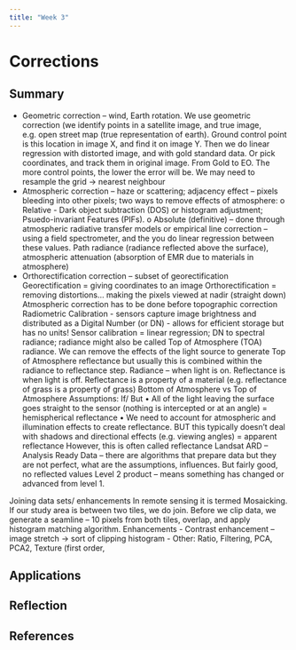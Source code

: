 ```yaml
---
title: "Week 3"
---
```


# Corrections 

## Summary
-	Geometric correction – wind, Earth rotation. We use geometric correction (we identify points in a satellite image, and true image, e.g. open street map (true representation of earth). Ground control point is this location in image X, and find it on image Y. Then we do linear regression with distorted image, and with gold standard data.
Or pick coordinates, and track them in original image. From Gold to EO. The more control points, the lower the error will be. 
We may need to resample the grid -> nearest neighbour
-	Atmospheric correction – haze or scattering; adjacency effect – pixels bleeding into other pixels; two ways to remove effects of atmosphere:
o	Relative - Dark object subtraction (DOS) or histogram adjustment; Psuedo-invariant Features (PIFs). 
o	Absolute (definitive) – done through atmospheric radiative transfer models or empirical line correction – using a field spectrometer, and the you do linear regression between these values. Path radiance (radiance reflected above the surface), atmospheric attenuation (absorption of EMR due to materials in atmosphere)
-	Orthorectification correction – subset of georectification 
Georectification = giving coordinates to an image
Orthorectification = removing distortions... making the pixels viewed at nadir (straight down)
Atmospheric correction has to be done before topographic correction
Radiometric Calibration - sensors capture image brightness and distributed as a Digital Number (or DN) - allows for efficient storage but has no units!
Sensor calibration = linear regression; DN to spectral radiance; radiance might also be called Top of Atmosphere (TOA) radiance. We can remove the effects of the light source to generate Top of Atmosphere reflectance but usually this is combined within the radiance to reflectance step. Radiance – when light is on. Reflectance is when light is off. Reflectance is a property of a material (e.g. reflectance of grass is a property of grass)
Bottom of Atmosphere vs Top of Atmosphere
Assumptions: 
If/ But
•	All of the light leaving the surface goes straight to the sensor (nothing is intercepted or at an angle) = hemispherical reflectance
•	We need to account for atmospheric and illumination effects to create reflectance. BUT this typically doesn't deal with shadows and directional effects (e.g. viewing angles) = apparent reflectance However, this is often called reflectance
Landsat ARD – Analysis Ready Data – there are algorithms that prepare data but they are not perfect, what are the assumptions, influences. But fairly good, no reflected values
Level 2 product – means something has changed or advanced from level 1.

Joining data sets/ enhancements
In remote sensing it is termed Mosaicking. If our study area is between two tiles, we do join. Before we clip data, we generate a seamline – 10 pixels from both tiles, overlap, and apply histogram matching algorithm. 
Enhancements
-	Contrast enhancement – image stretch -> sort of clipping histogram
-	Other: Ratio, Filtering, PCA, PCA2, Texture (first order, 


## Applications

## Reflection

## References
